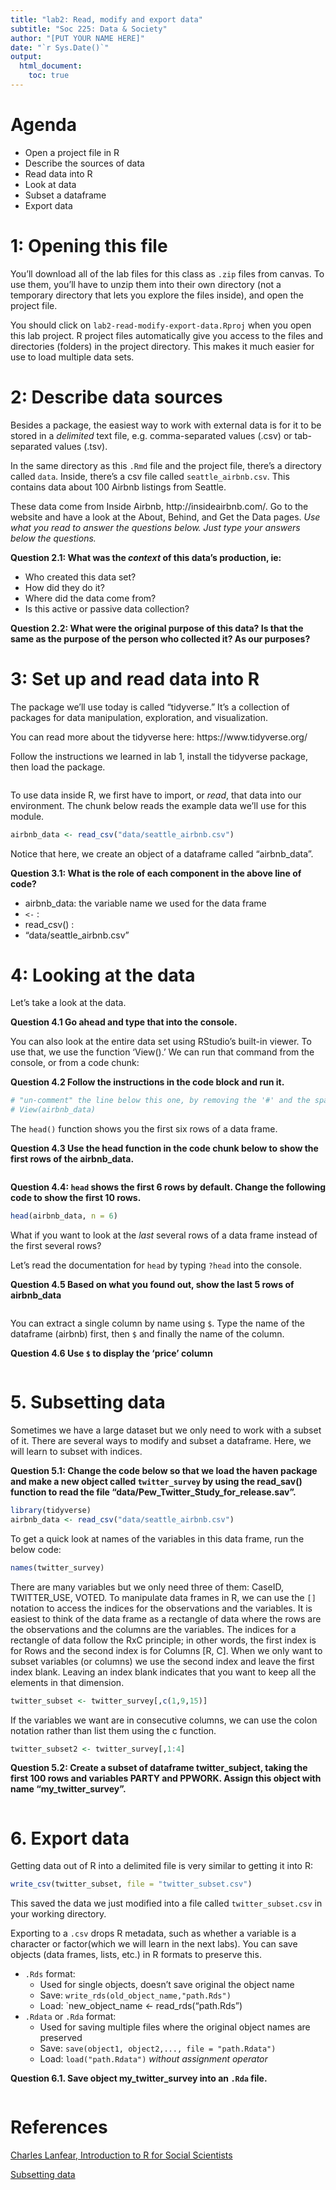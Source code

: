 ```yaml
---
title: "lab2: Read, modify and export data"
subtitle: "Soc 225: Data & Society"
author: "[PUT YOUR NAME HERE]"
date: "`r Sys.Date()`"
output: 
  html_document:
    toc: true
---
```


# Agenda

- Open a project file in R
- Describe the sources of data
- Read data into R
- Look at data
- Subset a dataframe
- Export data


# 1: Opening this file

You'll download all of the lab files for this class as `.zip` files from canvas. To use them, you'll have to unzip them into their own directory (not a temporary directory that lets you explore the files inside), and open the project file. 

You should click on `lab2-read-modify-export-data.Rproj` when you open this lab project. R project files automatically give you access to the files and directories (folders) in the project directory. This makes it much easier for use to load multiple data sets.

# 2: Describe data sources 

Besides a package, the easiest way to work with external data is for it to be stored in a *delimited* text file, e.g. comma-separated values (.csv) or tab-separated values (.tsv). 

In the same directory as this `.Rmd` file and the project file, there's a directory called `data`. Inside, there's a csv file called `seattle_airbnb.csv`. This contains data about 100 Airbnb listings from Seattle. 

These data come from Inside Airbnb, http://insideairbnb.com/. Go to the website and have a look at the About, Behind, and Get the Data pages. *Use what you read to answer the questions below. Just type your answers below the questions.*

  **Question 2.1: What was the _context_ of this data's production, ie:** 
  
   - Who created this data set?
   - How did they do it?
   - Where did the data come from?
   - Is this active or passive data collection?
  
  **Question 2.2: What were the original purpose of this data? Is that the same as the purpose of the person who collected it? As our purposes?**  
  
# 3: Set up and read data into R

The package we'll use today is called "tidyverse." It's a collection of packages for data manipulation, exploration, and visualization.  

You can read more about the tidyverse here: https://www.tidyverse.org/

Follow the instructions we learned in lab 1, install the tidyverse package, then load the package.

```r

```

To use data inside R, we first have to import, or *read*, that data into our environment. The chunk below reads the example data we'll use for this module.

```r
airbnb_data <- read_csv("data/seattle_airbnb.csv")
```

Notice that here, we create an object of a dataframe called "airbnb_data". 

**Question 3.1: What is the role of each component in the above line of code?**

 - airbnb_data: the variable name we used for the data frame
 - `<-` :
 - read_csv() :
 - "data/seattle_airbnb.csv" 
 
# 4: Looking at the data

Let's take a look at the data.   

**Question 4.1 Go ahead and type that into the console.**

You can also look at the entire data set using RStudio's built-in viewer. To use that, we use the function 'View().' We can run that command from the console, or from a code chunk:

**Question 4.2 Follow the instructions in the code block and run it.**

```r
# "un-comment" the line below this one, by removing the '#' and the space
# View(airbnb_data)
```

The `head()` function shows you the first six rows of a data frame. 

**Question 4.3 Use the head function in the code chunk below to show the first rows of the airbnb_data.**

```r

```

**Question 4.4: `head` shows the first 6 rows by default. Change the following code to show the first 10 rows.** 

```r
head(airbnb_data, n = 6)
```

What if you want to look at the *last* several rows of a data frame instead of the first several rows?

Let's read the documentation for `head` by typing `?head` into the console.

**Question 4.5 Based on what you found out, show the last 5 rows of airbnb_data**

```r

```

You can extract a single column by name using `$`. Type the name of the dataframe (airbnb) first, then `$` and finally the name of the column. 

**Question 4.6 Use `$` to display the 'price' column**

```r

```

# 5. Subsetting data

Sometimes we have a large dataset but we only need to work with a subset of it. There are several ways to modify and subset a dataframe. Here, we will learn to subset with indices. 

**Question 5.1: Change the code below so that we load the haven package and make a new object called `twitter_survey` by using the read_sav() function to read the file "data/Pew_Twitter_Study_for_release.sav".**

```r
library(tidyverse)
airbnb_data <- read_csv("data/seattle_airbnb.csv")
```

To get a quick look at names of the variables in this data frame, run the below code:
```r
names(twitter_survey)
```

There are many variables but we only need three of them: CaseID, TWITTER_USE, VOTED. To manipulate data frames in R, we can use the `[]` notation to access the indices for the observations and the variables. It is easiest to think of the data frame as a rectangle of data where the rows are the observations and the columns are the variables. The indices for a rectangle of data follow the RxC principle; in other words, the first index is for Rows and the second index is for Columns [R, C]. When we only want to subset variables (or columns) we use the second index and leave the first index blank. Leaving an index blank indicates that you want to keep all the elements in that dimension.

```r
twitter_subset <- twitter_survey[,c(1,9,15)]
```

If the variables we want are in consecutive columns, we can use the colon notation rather than list them using the c function.

```r
twitter_subset2 <- twitter_survey[,1:4]
```

**Question 5.2: Create a subset of dataframe twitter_subject, taking the first 100 rows and variables PARTY and PPWORK. Assign this object with name "my_twitter_survey".**
```r

```

# 6. Export data

Getting data out of R into a delimited file is very similar to getting it into R:
```r
write_csv(twitter_subset, file = "twitter_subset.csv")
```

This saved the data we just modified into a file called `twitter_subset.csv` in your working directory. 

Exporting to a `.csv` drops R metadata, such as whether a variable is a character or factor(which we will learn in the next labs). You can save objects (data frames, lists, etc.) in R formats to preserve this. 

  - `.Rds` format:
    - Used for single objects, doesn't save original the object name
    - Save: `write_rds(old_object_name,"path.Rds")`
    - Load: `new_object_name <- read_rds("path.Rds")
  
  - `.Rdata` or `.Rda` format:
    - Used for saving multiple files where the original object names are preserved
    - Save: `save(object1, object2,..., file = "path.Rdata")`
    - Load: `load("path.Rdata")` *without assignment operator*
    
**Question 6.1. Save object my_twitter_survey into an `.Rda` file.**

```r

```


# References
[Charles Lanfear, Introduction to R for Social Scientists](https://clanfear.github.io/CSSS508/Lectures/Week5/CSSS508_Week5_data_import_export_cleaning.html#27)

[Subsetting data](https://stats.idre.ucla.edu/r/modules/subsetting-data/)



